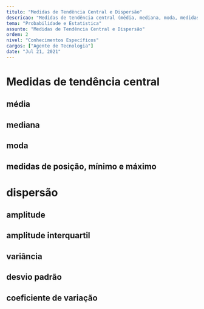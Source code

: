 ```yaml
---
titulo: "Medidas de Tendência Central e Dispersão"
descricao: "Medidas de tendência central (média, mediana, moda, medidas de posição, minímo e máximo) e de dispersão (amplitude, amplitude interquartil, variânciam desvio padrão e coeficiente de variação)"
tema: "Probabilidade e Estatistica"
assunto: "Medidas de Tendência Central e Dispersão"
ordem: 2
nivel: "Conhecimentos Específicos"
cargos: ["Agente de Tecnologia"]
date: "Jul 21, 2021"
---
```


# Medidas de tendência central
## média
## mediana
## moda
## medidas de posição, mínimo e máximo 

# dispersão 
## amplitude
## amplitude interquartil
## variância
## desvio padrão
## coeficiente de variação
